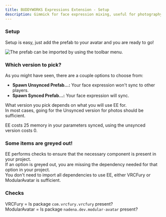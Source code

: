 ```yaml
---
title: BUDDYWORKS Expressions Extension - Setup
description: Gimmick for face expression mixing, useful for photography.
---
```


### Setup

Setup is easy, just add the prefab to your avatar and you are ready to go!

![The prefab can be imported by using the toolbar menu.](./img/001.png)  


### Which version to pick?
As you might have seen, there are a couple options to choose from:
- **Spawn Unsynced Prefab...:** Your face expression won't sync to other players.
- **Spawn Synced Prefab...:** Your face expression will sync.

What version you pick depends on what you will use EE for.  
In most cases, going for the Unsynced version for photos should be sufficient.  

<Aside>EE costs 25 memory in your parameters synced, using the unsynced version costs 0.</Aside>

### Some items are greyed out!
EE performs checks to ensure that the necessary component is present in your project.  
If an option is greyed out, you are missing the dependency needed for that option in your project.  
You don't need to import all dependencies to use EE, either VRCFury or ModularAvatar is sufficient.

### Checks  
VRCFury = Is package `com.vrcfury.vrcfury` present?  
ModularAvatar = Is package `nadena.dev.modular-avatar` present?  